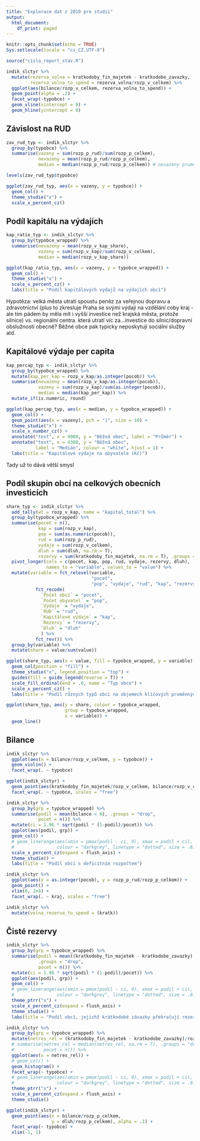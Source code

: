 ```yaml
---
title: "Explorace dat z 2019 pro studii"
output:
  html_document:
    df_print: paged
---
```


```r
knitr::opts_chunk$set(echo = TRUE)
Sys.setlocale(locale = "cs_CZ.UTF-8")
```

```r
source("cisla_report_stav.R")
```

```r
indik_slctyr %>% 
  mutate(rezerva_volna = kratkodoby_fin_majetek - kratkodobe_zavazky,
         rezerva_volna_to_spend = rezerva_volna/rozp_v_celkem) %>% 
  ggplot(aes(bilance/rozp_v_celkem, rezerva_volna_to_spend)) +
  geom_point(alpha = .2) +
  facet_wrap(~typobce) +
  geom_vline(xintercept = 0) +
  geom_hline(yintercept = 0)
```

## Závislost na RUD

```r
zav_rud_typ <- indik_slctyr %>% 
  group_by(typobce) %>% 
  summarise(vazeny = sum(rozp_p_rud)/sum(rozp_p_celkem),
            nevazeny = mean(rozp_p_rud/rozp_p_celkem),
            median = median(rozp_p_rud/rozp_p_celkem)) # nevazeny prumer
```

```r
levels(zav_rud_typ$typobce)
```


```r
ggplot(zav_rud_typ, aes(x = vazeny, y = typobce)) +
  geom_col() +
  theme_studie("x") +
  scale_x_percent_cz()
```


## Podíl kapitálu na výdajích

```r
kap_ratio_typ <- indik_slctyr %>% 
  group_by(typobce_wrapped) %>%
  summarise(nevazeny = mean(rozp_v_kap_share),
            vazeny = sum(rozp_v_kap)/sum(rozp_v_celkem),
            median = median(rozp_v_kap_share))

```

```r
ggplot(kap_ratio_typ, aes(x = vazeny, y = typobce_wrapped)) +
  geom_col() +
  theme_studie("x") +
  scale_x_percent_cz() +
  labs(title = "Podíl kapitálových výdajů na výdajích obcí")
```


Hypotéza: velká města utratí spoustu peněz za veřejnou dopravu a zdravotnictví (plus to zkresluje Praha se svými výdaji na vzdělání coby kraj - ale tím pádem by měla mít i vyšší investice než krajská města, protože silnice) vs. regionální centra. která utratí víc za...investice do silnic/dopravní obslužnosti obecně? Běžné obce pak typicky neposkytují sociální služby atd.

## Kapitálové výdaje per capita

```r
kap_percap_typ <- indik_slctyr %>% 
  group_by(typobce_wrapped) %>% 
  mutate(kap_per_kap = rozp_v_kap/as.integer(pocob)) %>% 
  summarise(nevazeny = mean(rozp_v_kap/as.integer(pocob)),
            vazeny = sum(rozp_v_kap)/sum(as.integer(pocob)),
            median = median(kap_per_kap)) %>% 
  mutate_if(is.numeric, round)
```


```r
ggplot(kap_percap_typ, aes(x = median, y = typobce_wrapped)) +
  geom_col() +
  geom_point(aes(x = vazeny), pch = "|", size = 10) +
  theme_studie("x") +
  scale_x_number_cz() +
  annotate("text", x = 9000, y = "Běžná obec", label = "Průměr") +
  annotate("text", x = 4300, y = "Běžná obec", 
           label = "Medián", colour = "white", hjust = 1) +
  labs(title = "Kapitálové výdaje na obyvatele (Kč)")
```

Tady už to dává větší smysl

## Podíl skupin obcí na celkových obecních investicích

```r
share_typ <- indik_slctyr %>% 
  add_tally(wt = rozp_v_kap, name = "kapital_total") %>% 
  group_by(typobce_wrapped) %>% 
  summarise(pocet = n(),
            kap = sum(rozp_v_kap),
            pop = sum(as.numeric(pocob)), 
            rud = sum(rozp_p_rud),
            vydaje = sum(rozp_v_celkem),
            dluh = sum(dluh, na.rm = T),
            rezervy = sum(kratkodoby_fin_majetek, na.rm = T), .groups = "keep") %>% 
  pivot_longer(cols = c(pocet, kap, pop, rud, vydaje, rezervy, dluh), 
               names_to = "variable", values_to = "value") %>% 
  mutate(variable = fct_relevel(variable, 
                                "pocet",
                                "pop", "vydaje", "rud", "kap", "rezervy", "dluh") %>%
           fct_recode(
             `Počet obcí` = "pocet",
             `Počet obyvatel` = "pop",
             `Výdaje` = "vydaje",
             `RUD` = "rud",
             `Kapitálové výdaje` = "kap",
             `Rezervy` = "rezervy",
             `Dluh` = "dluh"
             ) %>% 
           fct_rev()) %>% 
  group_by(variable) %>% 
  mutate(share = value/sum(value))
```

```r
ggplot(share_typ, aes(x = value, fill = typobce_wrapped, y = variable)) +
  geom_col(position = "fill") +
  theme_studie("x", legend.position = "top") +
  guides(fill = guide_legend(reverse = T)) +
  scale_fill_ordinal(end = .6, name = "Typ obce") +
  scale_x_percent_cz() +
  labs(title = "Podíl různých typů obcí na objemech klíčových proměnných")
```
```r
ggplot(share_typ, aes(y = share, colour = typobce_wrapped, 
                      group = typobce_wrapped,
                      x = variable)) +
  geom_line()
```


## Bilance

```r
indik_slctyr %>% 
  ggplot(aes(x = bilance/rozp_v_celkem, y = typobce)) +
  geom_violin() +
  facet_wrap(. ~ typobce)
```

```r
ggplot(indik_slctyr) +
  geom_point(aes(kratkodoby_fin_majetek/rozp_v_celkem, bilance/rozp_v_celkem), alpha = .3) +
  facet_wrap(. ~ typobce, scales = "free")
```

```r
indik_slctyr %>% 
  group_by(grp = typobce_wrapped) %>% 
  summarise(podil = mean(bilance < 0), .groups = "drop",
            pocet = n()) %>% 
  mutate(ci = 1.96 * sqrt(podil * (1-podil)/pocet)) %>% 
  ggplot(aes(podil, grp)) + 
  geom_col() +
  # geom_linerange(aes(xmin = pmax(podil - ci, 0), xmax = podil + ci),
  #                colour = "darkgrey", linetype = "dotted", size = .8) +
  scale_x_percent_cz(expand = flush_axis) +
  theme_studie() +
  labs(title = "Podíl obcí s deficitním rozpočtem")
```

```r
indik_slctyr %>% 
  ggplot(aes(x = as.integer(pocob), y = rozp_p_rud/rozp_p_celkem)) +
  geom_point() +
  xlim(0, 2e4) +
  facet_wrap(. ~ kraj, scales = "free")
```

```r
indik_slctyr %>% 
  mutate(volna_rezerva_to_spend = (kratk))
```

## Čisté rezervy

```r
indik_slctyr %>% 
  group_by(grp = typobce_wrapped) %>% 
  summarise(podil = mean((kratkodoby_fin_majetek - kratkodobe_zavazky) < 0, na.rm = T), 
            .groups = "drop",
            pocet = n()) %>% 
  mutate(ci = 1.96 * sqrt(podil * (1-podil)/pocet)) %>% 
  ggplot(aes(podil, grp)) + 
  geom_col() +
  # geom_linerange(aes(xmin = pmax(podil - ci, 0), xmax = podil + ci),
  #                colour = "darkgrey", linetype = "dotted", size = .8) +
  theme_ptrr("x") +
  scale_x_percent_cz(expand = flush_axis) +
  theme_studie() +
  labs(title = "Podíl obcí, jejichž krátkodobé závazky překračují rezervy")
```

```r
indik_slctyr %>% 
  group_by(grp = typobce_wrapped) %>% 
  mutate(netres_rel = (kratkodoby_fin_majetek - kratkodobe_zavazky)/rozp_v_celkem) %>% 
  # summarise(netres_rel = median(netres_rel, na.rm = T), .groups = "drop",
  #           pocet = n()) %>% 
  ggplot(aes(x = netres_rel)) + 
  # geom_col() +
  geom_histogram() +
  facet_wrap(~ typobce) +
  # geom_linerange(aes(xmin = pmax(podil - ci, 0), xmax = podil + ci),
  #                colour = "darkgrey", linetype = "dotted", size = .8) +
  theme_ptrr("x") +
  scale_x_percent_cz(expand = flush_axis) +
  theme_studie()
```


```r
ggplot(indik_slctyr) +
  geom_point(aes(x = bilance/rozp_p_celkem, 
                 y = dluh/rozp_p_celkem), alpha = .1) + 
  facet_wrap(~ typobce) +
  xlim(-1, 1)

```
